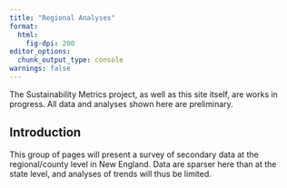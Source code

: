 ```yaml
---
title: "Regional Analyses"
format:
  html:
    fig-dpi: 200
editor_options: 
  chunk_output_type: console
warnings: false
---
```


::: {.callout-note collapse='false' title='Caution'}
The Sustainability Metrics project, as well as this site itself, are works in progress. All data and analyses shown here are preliminary. 
:::

## Introduction {#sec-intro}
This group of pages will present a survey of secondary data at the regional/county level in New England. Data are sparser here than at the state level, and analyses of trends will thus be limited. 


